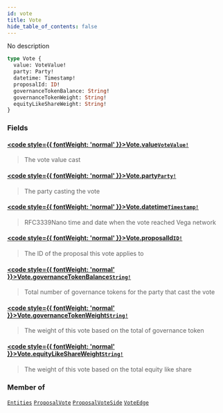 ```yaml
---
id: vote
title: Vote
hide_table_of_contents: false
---
```








No description

```graphql
type Vote {
  value: VoteValue!
  party: Party!
  datetime: Timestamp!
  proposalId: ID!
  governanceTokenBalance: String!
  governanceTokenWeight: String!
  equityLikeShareWeight: String!
}
```


### Fields

#### [<code style={{ fontWeight: 'normal' }}>Vote.<b>value</b></code>](#)<Bullet />[`VoteValue!`](/testnet/api/graphql/enums/vote-value) <Badge class="secondary" text="non-null"/> <Badge class="secondary" text="enum"/>
> The vote value cast
> 

#### [<code style={{ fontWeight: 'normal' }}>Vote.<b>party</b></code>](#)<Bullet />[`Party!`](/testnet/api/graphql/objects/party) <Badge class="secondary" text="non-null"/> <Badge class="secondary" text="object"/>
> The party casting the vote
> 

#### [<code style={{ fontWeight: 'normal' }}>Vote.<b>datetime</b></code>](#)<Bullet />[`Timestamp!`](/testnet/api/graphql/scalars/timestamp) <Badge class="secondary" text="non-null"/> <Badge class="secondary" text="scalar"/>
> RFC3339Nano time and date when the vote reached Vega network
> 

#### [<code style={{ fontWeight: 'normal' }}>Vote.<b>proposalId</b></code>](#)<Bullet />[`ID!`](/testnet/api/graphql/scalars/id) <Badge class="secondary" text="non-null"/> <Badge class="secondary" text="scalar"/>
> The ID of the proposal this vote applies to
> 

#### [<code style={{ fontWeight: 'normal' }}>Vote.<b>governanceTokenBalance</b></code>](#)<Bullet />[`String!`](/testnet/api/graphql/scalars/string) <Badge class="secondary" text="non-null"/> <Badge class="secondary" text="scalar"/>
> Total number of governance tokens for the party that cast the vote
> 

#### [<code style={{ fontWeight: 'normal' }}>Vote.<b>governanceTokenWeight</b></code>](#)<Bullet />[`String!`](/testnet/api/graphql/scalars/string) <Badge class="secondary" text="non-null"/> <Badge class="secondary" text="scalar"/>
> The weight of this vote based on the total of governance token
> 

#### [<code style={{ fontWeight: 'normal' }}>Vote.<b>equityLikeShareWeight</b></code>](#)<Bullet />[`String!`](/testnet/api/graphql/scalars/string) <Badge class="secondary" text="non-null"/> <Badge class="secondary" text="scalar"/>
> The weight of this vote based on the total equity like share
> 



### Member of

[`Entities`](/testnet/api/graphql/objects/entities)  <Badge class="secondary" text="object"/><Bullet />[`ProposalVote`](/testnet/api/graphql/objects/proposal-vote)  <Badge class="secondary" text="object"/><Bullet />[`ProposalVoteSide`](/testnet/api/graphql/objects/proposal-vote-side)  <Badge class="secondary" text="object"/><Bullet />[`VoteEdge`](/testnet/api/graphql/objects/vote-edge)  <Badge class="secondary" text="object"/>



